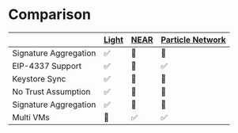# Comparison

|                       | [Light](https://light.so) | [NEAR](https://near.org) | [Particle Network](https://particle.network) |
| --------------------- | :------------------------ | :----------------------- | :------------------------------------------- |
| Signature Aggregation | ✅                        | 🛑                       | 🛑                                           |
| EIP-4337 Support      | ✅                        | 🔴                       | ✅                                           |
| Keystore Sync         | ✅                        | 🔶                       | 🔶                                           |
| No Trust Assumption   | ✅                        | 🔶                       | 🔶                                           |
| Signature Aggregation | ✅                        | 🛑                       | 🛑                                           |
| Multi VMs             | 🛑                        | ✅                       | ✅                                           |
